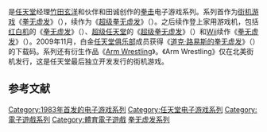 {{Redirect4|拳无虚发|同名街机游戏|拳无虚发 (1983年游戏)|同名红白机游戏|拳无虚发 (1987年游戏)|同名Wii游戏|拳无虚发 (2009年游戏)}}
{{NoteTA
| G1=Games
}}
{{Infobox video game series
| title = 拳无虚发系列
| japanese = パンチアウト!!
| english = Punch-Out!!
| image =
| caption =
| platforms = [[街機|街機]]<br/>[[Game_&_Watch|Game & Watch]]<br/>[[紅白機|紅白機]]<br/>{{le|PlayChoice-10}}<br/>[[超級任天堂|超級任天堂]]<br/>[[Wii|Wii]]<br/>[[WiiWare|WiiWare]]<br/>[[Virtual_Console|Virtual Console]]
| platform of origin = 街機
| year of inception =
| developer = {{link-en|任天堂综合研发本部|Nintendo Integrated Research & Development}}<br>[[Elite_Systems|Elite Systems]]<br>[[任天堂開發第一部|任天堂開發第一部]]<br>[[Next_Level_Games|Next Level Games]]
| publisher = [[任天堂|任天堂]]
| genre = [[體育遊戲|體育]]
| spinoffs = [[Arm_Wrestling|Arm Wrestling]]
| creator = [[竹田玄洋|竹田玄洋]]、和田诚<ref name="n-sider wada">{{Cite document|title=N-Sider.com Makoto Wada|publisher=N-Sider|accessdate=2009-07-01|url=http://www.n-sider.com/personnelview.php?personnelid=360|postscript=<!-- None -->|journal=|author=|archive-url=https://web.archive.org/web/20071028081257/http://www.n-sider.com/personnelview.php?personnelid=360|archive-date=2007-10-28|dead-url=yes}}</ref>
| designer =
| artist =
| writer =
| composer =
| first release version = [[拳无虚发_(1983年游戏)|拳无虚发]]
| first release date = 1983年12月
| latest release version = [[拳无虚发_(2009年游戏)|道克·路易斯的拳无虚发]]
| latest release date = 2009年10月27日
}}

{{vgsname|拳无虚发|en=Punch-Out!!|ja=パンチアウト!!|official=击拳热-{zh-hans:斗;zh-hant:鬥}-！！}}是[[任天堂|任天堂]]经理[[竹田玄洋|竹田玄洋]]和伙伴和田诚创作的[[拳击|拳击]]电子游戏系列。系列首作为[[街机游戏|街机游戏]]《[[拳无虚发_(1983年游戏)|拳无虚发]]》（{{lang|en|''Punch-Out!!''}}），续作为《[[超级拳无虚发_(1984年游戏)|超级拳无虚发]]》（{{lang|en|''Super Punch-Out!!''}}）。之后续作登上家用游戏机，包括[[红白机|红白机]]的《[[拳无虚发_(1987年游戏)|拳无虚发]]》（{{lang|en|''Punch-Out!!''}}）、[[超级任天堂|超级任天堂]]的《[[超级拳无虚发_(1994年游戏)|超级拳无虚发]]》（{{lang|en|''Super Punch-Out!!''}}）和[[Wii|Wii]]续作《[[拳无虚发_(2009年游戏)|拳无虚发]]》（{{lang|en|''Punch-Out!!''}}）。2009年11月，白金[[任天堂俱乐部|任天堂俱乐部]]成员获得《[[道克·路易斯的拳无虚发|道克·路易斯的拳无虚发]]》（{{lang|en|''Doc Louis's Punch-Out!!''}}）的下载码。系列还有衍生作品《[[Arm_Wrestling|Arm Wrestling]]》。《Arm Wrestling》仅在北美街机发行，这是任天堂最后独立开发发行的街机游戏。

== 参考文献 ==
{{reflist}}

{{任天堂游戏系列}}

{{DEFAULTSORT:Punch Out}}
[[Category:1983年首发的电子游戏系列|Category:1983年首发的电子游戏系列]]
[[Category:任天堂电子游戏系列|Category:任天堂电子游戏系列]]
[[Category:電子遊戲系列|Category:電子遊戲系列]]
[[Category:體育電子遊戲|Category:體育電子遊戲]]
[[Category:拳无虚发系列|]]

{{Nintendo-stub}}
{{sports-videogame-stub}}